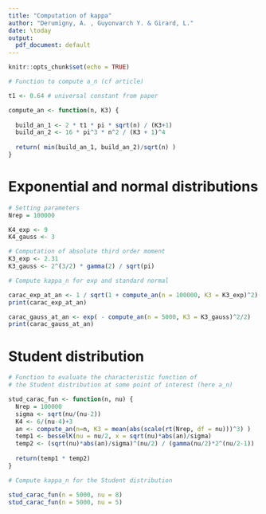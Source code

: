 ```yaml
---
title: "Computation of kappa"
author: "Derumigny, A. , Guyonvarch Y. & Girard, L."
date: \today
output:
  pdf_document: default
---
```


```r
knitr::opts_chunk$set(echo = TRUE)
```



```r
# Function to compute a_n (cf article)

t1 <- 0.64 # universal constant from paper

compute_an <- function(n, K3) {
  
  build_an_1 <- 2 * t1 * pi * sqrt(n) / (K3+1)
  build_an_2 <- 16 * pi^3 * n^2 / (K3 + 1)^4
  
  return( min(build_an_1, build_an_2)/sqrt(n) )
}
```


# Exponential and normal distributions


```r
# Setting parameters
Nrep = 100000

K4_exp <- 9
K4_gauss <- 3
```


```r
# Computation of absolute third order moment
K3_exp <- 2.31
K3_gauss <- 2^(3/2) * gamma(2) / sqrt(pi)
```


```r
# Compute kappa_n for exp and standard normal

carac_exp_at_an <- 1 / sqrt(1 + compute_an(n = 100000, K3 = K3_exp)^2)
print(carac_exp_at_an)

carac_gauss_at_an <- exp( - compute_an(n = 5000, K3 = K3_gauss)^2/2)
print(carac_gauss_at_an)
```


# Student distribution

```r
# Function to evaluate the characteristic function of 
# the Student distribution at some point of interest (here a_n)

stud_carac_fun <- function(n, nu) {
  Nrep = 100000
  sigma <- sqrt(nu/(nu-2))
  K4 <- 6/(nu-4)+3
  an <- compute_an(n=n, K3 = mean(abs(scale(rt(Nrep, df = nu)))^3) )
  temp1 <- besselK(nu = nu/2, x = sqrt(nu)*abs(an)/sigma)
  temp2 <- (sqrt(nu)*abs(an)/sigma)^(nu/2) / (gamma(nu/2)*2^(nu/2-1))
  
  return(temp1 * temp2)
}

# Compute kappa_n for the Student distribution

stud_carac_fun(n = 5000, nu = 8)
stud_carac_fun(n = 5000, nu = 5)
```

